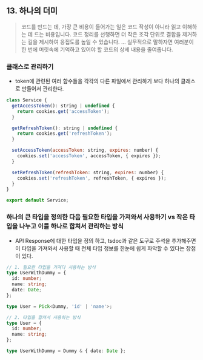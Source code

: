 ## 13. 하나의 더미

> 코드를 만드는 데, 가장 큰 비용이 들어가는 일은 코드 작성이 아니라 읽고 이해하는 데 드는 비용입니다. 코드 정리를 선행하면 더 작은 조각 단위로 결합을 제거하는 길을 제시하여 응집도를 높일 수 있습니다. … 실무적으로 말하자면 여러분이 한 번에 머릿속에 기억하고 있어야 할 코드의 상세 내용을 줄여줍니다.

### 클래스로 관리하기

- token에 관련된 여러 함수들을 각각의 다른 파일에서 관리하기 보다 하나의 클래스로 만들어서 관리한다.

```js
class Service {
  getAccessToken(): string | undefined {
    return cookies.get('accessToken');
  }

  getRefreshToken(): string | undefined {
    return cookies.get('refreshToken');
  }

  setAccessToken(accessToken: string, expires: number) {
    cookies.set('accessToken', accessToken, { expires });
  }

  setRefreshToken(refreshToken: string, expires: number) {
    cookies.set('refreshToken', refreshToken, { expires });
  }
}

export default Service;
```

### 하나의 큰 타입을 정의한 다음 필요한 타입을 가져와서 사용하기 vs 작은 타입을 나누고 이를 하나로 합쳐서 관리하는 방식

- API Response에 대한 타입을 정의 하고, tsdoc과 같은 도구로 주석을 추가해주면 이 타입을 가져와서 사용할 때 전체 타입 정보를 한눈에 쉽게 파악할 수 있다는 장점이 있다.

```ts
// 1. 필요한 타입을 가져다 사용하는 방식
type UserWithDummy = {
  id: number;
  name: string;
  date: Date;
};

type User = Pick<Dummy, 'id' | 'name'>;

// 2. 타입을 합쳐서 사용하는 방식
type User = {
  id: number;
  name: string;
};

type UserWithDummy = Dummy & { date: Date };
```
